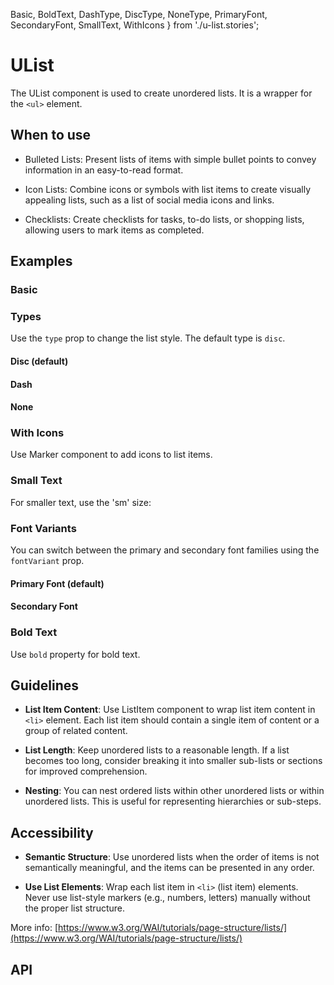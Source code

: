 
  Basic, BoldText,
  DashType,
  DiscType,
  NoneType,
  PrimaryFont,
  SecondaryFont,
  SmallText,
  WithIcons
} from './u-list.stories';

<Meta of={UList} />

# UList

The UList component is used to create unordered lists. It is a wrapper for the `<ul>` element.

## When to use

- Bulleted Lists: Present lists of items with simple bullet points to convey information in an easy-to-read format.

- Icon Lists: Combine icons or symbols with list items to create visually appealing lists, such as a list of social
  media icons and links.

- Checklists: Create checklists for tasks, to-do lists, or shopping lists, allowing users to mark items as completed.

## Examples

### Basic

<Canvas of={Basic} />

### Types

Use the `type` prop to change the list style. The default type is `disc`.

#### Disc (default)

<Canvas of={DiscType} />

#### Dash

<Canvas of={DashType} />

#### None

<Canvas of={NoneType} />

### With Icons

Use Marker component to add icons to list items.

<Canvas of={WithIcons} />

### Small Text

For smaller text, use the 'sm' size:

<Canvas of={SmallText} />

### Font Variants

You can switch between the primary and secondary font families using the `fontVariant` prop.

#### Primary Font (default)

<Canvas of={PrimaryFont} />

#### Secondary Font

<Canvas of={SecondaryFont} />

### Bold Text

Use `bold` property for bold text.

<Canvas of={BoldText} />

## Guidelines

- **List Item Content**: Use ListItem component to wrap list item content in `<li>` element. Each list item should contain
  a single item of content or a group of related content.

- **List Length**: Keep unordered lists to a reasonable length. If a list becomes too long, consider breaking it into smaller
  sub-lists or sections for improved comprehension.

- **Nesting**: You can nest ordered lists within other unordered lists or within unordered lists. This is useful
  for representing hierarchies or sub-steps.

## Accessibility

- **Semantic Structure**: Use unordered lists when the order of items is not semantically meaningful, and the items can be
  presented in any order.

- **Use List Elements**: Wrap each list item in `<li>` (list item) elements. Never use list-style markers (e.g., numbers,
  letters) manually without the proper list structure.

More info: [https://www.w3.org/WAI/tutorials/page-structure/lists/](https://www.w3.org/WAI/tutorials/page-structure/lists/)

## API

<ArgTypes />
